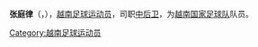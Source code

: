 {{多個問題|
{{expand|time=2016-12-14T02:01:38+00:00}}
{{unreferenced|time=2016-12-14T02:01:38+00:00}}
{{blpunsourced|time=2016-12-14T01:54:04+00:00}}
}}
{{Football player infobox 
|  姓名 = 张庭律 
|  全名 = Trương Đình Luật
|  nickname = 
|  出生日期 = {{birth date and age|1983|11|12}}
|  出生地点 = 葵合县, 义安省
|  出生国家 = [[越南|越南]]
|  身高 = {{height|m=1.77}}
|  currentclub  = [[平阳贝卡麦克斯|平阳贝卡麦克斯]]
|  position = [[中后卫_(足球)|中后卫]]
| years1 = 2004–2010
| years2 = 2010 →
| years3 = 2011–2013
| years4 = 2014
| clubs1 = [[西贡南越银行|西贡南越银行]]
| clubs2 = [[海防_F.C._(租借)|海防 F.C.]]（租借）
| clubs3 = → [[胡志明市|西贡]]
| clubs4 = [[平阳贝卡麦克斯|平阳贝卡麦克斯]]
| caps1 = 130
| caps2 = 20
| caps3 = 10
| caps4 = 43
| goals1 = 26
| goals2 = 0
| goals3 = 0
| goals4 = 15
| nationalyears1 = 2004–2006
| nationalyears2 = 2006–2016
| nationalteam1  = [[越南23岁以下国家足球队|越南U23]]
| nationalteam2  = [[越南国家足球队|越南]]
| nationalcaps1  = 
| nationalcaps2  = 
| nationalcaps3  = 75
| nationalgoals1 = 
| nationalgoals2 = 17
| nationalgoals3 = 46
| club-update    = 2015-07-04
| nationalteam-update = 2015-10-08
}}
'''张庭律'''（{{lang-vi|Trương Đình Luật}}，{{bd|1983年|11月12日}}），[[越南|越南]][[足球|足球]][[运动员|运动员]]，司职[[中后卫|中后卫]]，为[[越南国家足球队|越南国家足球队]]队员。

[[Category:越南足球运动员|Category:越南足球运动员]]